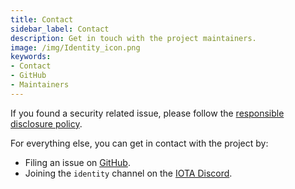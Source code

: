 ```yaml
---
title: Contact
sidebar_label: Contact
description: Get in touch with the project maintainers.
image: /img/Identity_icon.png
keywords:
- Contact
- GitHub
- Maintainers
---
```



<ZeroSixNotice/>

If you found a security related issue, please follow the [responsible disclosure policy](https://github.com/iotaledger/identity.rs/security/policy).

For everything else, you can get in contact with the project by:
- Filing an issue on [GitHub](https://github.com/iotaledger/identity.rs).
- Joining the `identity` channel on the [IOTA Discord](https://discord.iota.org/).